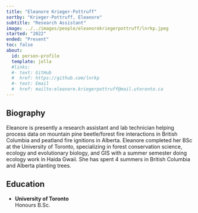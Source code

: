 ```yaml
---
title: "Eleanore Krieger-Pottruff"
sortby: "Krieger-Pottruff, Eleanore"
subtitle: "Research Assistant"
image: ../../images/people/eleanorekriegerpottruff/lnrkp.jpeg
started: "2022"
ended: "Present"
toc: false
about:
  id: person-profile
  template: jolla
  #links:
  #- text: GitHub
  #  href: https://github.com/lnrkp
  #- text: Email
  #  href: mailto:eleanore.kriegerpottruff@mail.utoronto.ca
---
```


::: {#person-profile}
:::
## Biography

Eleanore is presently a research assistant and lab technician helping process data on mountain pine beetle/forest fire interactions in British Columbia and peatland fire ignitions in Alberta. Eleanore completed her BSc at the University of Toronto, specializing in forest conservation science, ecology and evolutionary biology, and GIS with a summer semester doing ecology work in Haida Gwaii. She has spent 4 summers in British Columbia and Alberta planting trees.

## Education

-   **University of Toronto**<br /> Honours B.Sc.

